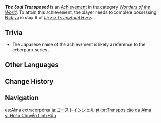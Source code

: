 {{Achievement Infobox
|id           = 84075
|order id     = 5054
|category     = Wonders of the World
|description  = Share senses with [[Nahida]] through possession using [[Akasha]].
|requirements = Earned during ''[[Like a Triumphant Hero]]''.
|primogems    = 5
|tracking     = 
|topic        = 
|quest        = Dreams, Emptiness, Deception
|hidden       = 1
|type         = Quest
}}
'''''The Soul Transposed''''' is an [[Achievement]] in the category ''[[Wonders of the World]]''. To attain this achievement, the player needs to complete possessing [[Nabiya]] in step 6 of ''[[Like a Triumphant Hero]]''.
<!--
==Gameplay Notes==
-->
==Trivia==
* The Japanese name of the achievement is likely a reference to the cyberpunk series {{w|Ghost in the Shell}}.
<!--
==Video Guides==
{{EVT
|video1   = 
|caption1 = 
}}
-->
==Other Languages==
{{Other Languages
|en      = The Soul Transposed
|zhs     = 穿行躯壳之灵
|zhs_rm  = Chuānxíng Qūkě zhī Líng
|zht     = 穿行軀殼之靈
|zht_rm  = Chuānxíng Qūkě zhī Líng
|zh_tl   = 
|ja      = ゴーストインシェル
|ja_rm   = Goosuto In Sheru
|ja_tl   = Ghost in Shell
|ko      = 육체를 넘나드는 영혼
|ko_tl   = The Soul Crossing Bodies
|es      = Alma extracorpórea
|es_tl   = Extracorporeal Soul
|fr      = L'âme transposée
|fr_tl   = The Soul Transposed
|ru      = Дух проникает сквозь материю
|ru_tl   = Soul Permeates Through the Matter
|th      = จิตวิญญาณที่สิงสู่
|th_rm   = 
|th_tl   = 
|vi      = Hoán Chuyển Linh Hồn
|vi_tl   = 
|de      = Die Seele verwandelt
|de_tl   = The Soul Transmuted
|id      = Jiwa yang Menembus Tubuh
|id_tl   = The Soul Piercing the Body
|pt      = Transposição da Alma
|pt_tl   = 
|tr      = Ruh Dağıtımı
|tr_tl   = Soul Distribution
|it      = Trasposizione dell'anima
|it_tl   = 
}}

==Change History==
{{Change History|3.1}}
<!--
==References==
{{Reflist}}
-->
==Navigation==
{{Achievement Navbox}}

[[es:Alma extracorpórea]]
[[ja:ゴーストインシェル]]
[[pt-br:Transposição da Alma]]
[[vi:Hoán Chuyển Linh Hồn]]
